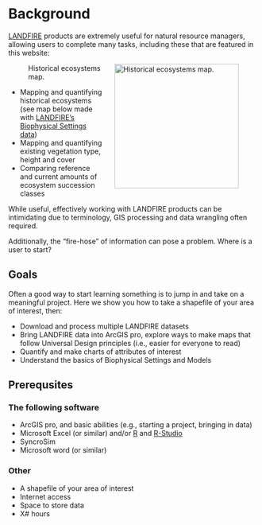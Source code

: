 # Background {.unnumbered}



[LANDFIRE](https://landfire.gov/index.php) products are extremely useful for natural resource managers, allowing users to complete many tasks, including these that are featured in this website:

![Historical ecosystems map.](images/bps.jpg){style="float:right; margin-left: 25px;" fig-alt="\"Historical ecosystems map of a large region in the western United States." fig-align="right" width="250" }

* Mapping and quantifying historical ecosystems (see map below made with [LANDFIRE's Biophysical Settings data](https://landfire.gov/bps.php))
* Mapping and quantifying existing vegetation type, height and cover
* Comparing reference and current amounts of ecosystem succession classes


While useful, effectively working with LANDFIRE products can be intimidating due to terminology, GIS processing and data wrangling often required.

Additionally, the "fire-hose" of information can pose a problem. Where is a user to start?

## Goals

Often a good way to start learning something is to jump in and take on a meaningful project. Here we show you how to take a shapefile of your area of interest, then:

* Download and process multiple LANDFIRE datasets
* Bring LANDFIRE data into ArcGIS pro, explore ways to make maps that follow Universal Design principles (i.e., easier for everyone to read)
* Quantify and make charts of attributes of interest
* Understand the basics of Biophysical Settings and Models

## Prerequsites

### The following software
* ArcGIS pro, and basic abilities (e.g., starting a project, bringing in data)
* Microsoft Excel (or similar) and/or [R](https://cran.rstudio.com/) and [R-Studio](https://posit.co/download/rstudio-desktop/)
* SyncroSim
* Microsoft word (or similar)

### Other
* A shapefile of your area of interest
* Internet access
* Space to store data
* X# hours

